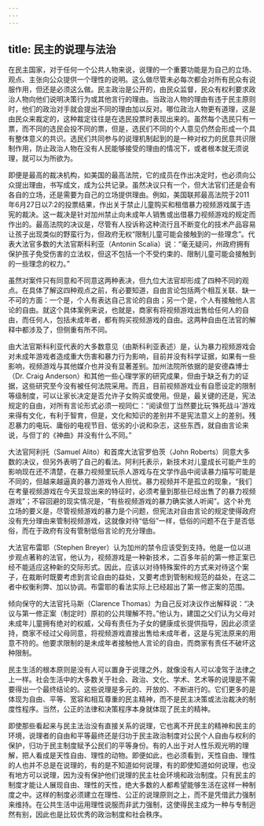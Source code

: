 ```yaml
---
---
---
```

title: 民主的说理与法治
---





在民主国家，对于任何一个公共人物来说，说理的一个重要功能是为自己的立场、观点、主张向公众提供一个理性的说明。这么做尽管未必每次都会对所有民众有说服作用，但还是必须这么做。民主政治是公开的，由民众监督，民众有权利要求政治人物向他们说明决策行为或其他言行的理由。当政治人物的理由有违于民主原则时，他们的政治对手就会提出不同的理由加以反对。哪位政治人物更有道理，这是由民众来裁定的，这种裁定往往是在选民投票时表现出来的。虽然每个选民只有一票，而不同的选民会投不同的票，但是，选民们不同的个人意见仍然会形成一个具有整体意义的共识。选民们共同参与的说理机制起到的是一种对权力的民意共识限制作用，防止政治人物在没有人民能够接受的理由的情况下，或者根本就无须说理，就可以为所欲为。

即便是最高的裁决机构，如美国的最高法院，它的成员在作出决定时，也必须向公众提出理由，书写成文，成为公共记录。虽然决议只有一个，但大法官们还是会有各自的立场，还是需要为自己的立场提供理由。例如，美国联邦最高法院于2011年6月27日以7∶2的投票结果，作出关于禁止儿童购买和租借暴力视频游戏属于违宪的裁决。这一裁决是针对加州禁止向未成年人销售或出借暴力视频游戏的规定而作出的。最高法院的决议是，尽管有人投诉称这种流行且不断变化的技术产品容易让孩子出现类似的野蛮行为，但政府无权“限制儿童可能会接触到的一些理念”。代表大法官多数的大法官斯科利亚（Antonin Scalia）说：“毫无疑问，州政府拥有保护孩子免受伤害的立法权，但这不包括一个不受约束的、限制儿童可能会接触到的一些理念的权力。”

虽然对案件只有同意和不同意这两种表决，但九位大法官却形成了四种不同的观点。在具体了解这四种观点之前，有必要知道，自由言论包括两个相互关联、缺一不可的方面：一个是，个人有表达自己言论的自由；另一个是，个人有接触他人言论的自由。就这个具体案例来说，也就是，商家有将视频游戏出售给任何人的自由，而任何人，包括未成年者，都有购买视频游戏的自由。这两种自由在法官的解释中都涉及了，但侧重有所不同。

由大法官斯科利亚代表的大多数意见（由斯科利亚表述）是，认为暴力视频游戏会对未成年游戏者造成重大伤害和暴力行为影响，目前并没有科学证据，如果有一些影响，视频游戏与其他媒介也并没有显著差别。加州法院所依据的是安德森博士（Dr. Craig Anderson）和其他一些心理学家的研究成果，但由于缺乏有力的证据，这些研究至今没有被任何法院采用。而且，目前视频游戏业有自愿设定的限制等级制度，可以让家长决定是否允许子女购买或使用。但是，最关键的还是，宪法规定的自由，对所有言论形式必须一视同仁：“阅读但丁当然要比玩‘殊死战斗’游戏来得有文化，有利于智育，但是，文化和知识的差别并不是宪法意义上的差别。残忍暴力的电玩、庸俗的电视节目、低劣的小说和杂志，这些东西，就自由言论来说，与但丁的《神曲》并没有什么不同。”

大法官阿利托（Samuel Alito）和首席大法官罗伯茨（John Roberts）同意大多数的决议，但另外表明了自己的看法。阿利托表示，新技术对儿童成长可能产生的影响现在还不清楚，在暴力视频里玩杀人游戏与在文学作品中阅读暴力描写可能是不同的，但越来越逼真的暴力游戏令人担忧。暴力视频并不是孤立的现象，“我们在考量视频游戏在今天显现出来的特征时，必须考量到那些已经出售了的暴力视频游戏”；不容回避的现实情况是，“有些视频游戏的暴力确实骇人听闻”。这个补充立场的要义是，尽管视频游戏的暴力是个问题，但宪法对自由言论的规定使得政府没有充分理由来管制视频游戏，这就像对待“低俗”一样，低俗的问题不在于是否低俗，而在于政府有没有管制低俗言论的充分理由。

大法官布雷耶（Stephen Breyer）认为加州的禁令应该受到支持。他是一位以进步观点著称的法官，他认为，视频游戏是一种新技术，二百多年前的第一修正案已经不能适应这种新的交际形式。因此，应该以对待特殊案件的方式来对待这个案子，在裁断时既要考虑到言论自由的益处，又要考虑到管制和规范的益处，在这二者中权衡利弊、加以协调。布雷耶的看法实际上已经超出了第一修正案的范围。

倾向保守的大法官托马斯（Clarence Thomas）为自己反对决议作出解释说：“决议与第一修正案（制定时）原初的公共理解不符。”他认为，建国之父们认为父母对未成年儿童拥有绝对的权威，父母有责任为子女的健康成长提供指导，因此必须坚持，商家不经过父母同意，将视频游戏直接出售给未成年者，这是与宪法原来的用意不符的。他要求限制的是未成年者接触他人言论的自由，而商家有责任不破坏这种限制。

民主生活的根本原则是没有人可以置身于说理之外，就像没有人可以凌驾于法律之上一样。社会生活中的大多数关于社会、政治、文化、学术、艺术等的说理是不需要得出一个最终结论的。这些说理是多元的、开放的、不断进行的。它们更多的是体现为自由、平等、宽容和相互尊重的民主精神，而不是民主决策或法治裁决的制度性程序。当然，公正的法律和决策程序本身就体现了民主的精神。

即使那些看起来与民主法治没有直接关系的说理，它也离不开民主的精神和民主的环境，说理者的自由和平等最终还是归功于民主政治制度对公民个人自由与权利的保护，归功于民主制度赋予公民们的平等身份。有的人出于对人性乐观光明的理解，把人看成是天性自由、理性的动物。即便如此，也必须看到，天性自由、理性的人也并不总是在说理的，有的是不知道如何说理，有的即使知道如何说理，也没有地方可以说理，因为没有保护他们说理的民主社会环境和政治制度。只有民主的制度才能让人展现自由、理性的天性，绝大多数的人都希望能够生活在这样一种制度之中。这样的制度必须建立在理性、公正的说理原则之上，而不是凭借武力强制来维持。在公共生活中运用理性说服而非武力强制，这使得民主成为一种与专制迥然有别，因此也是比较优秀的政治制度和社会秩序。